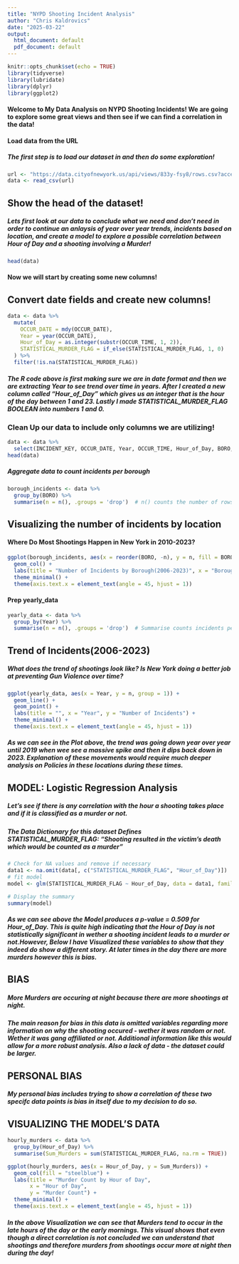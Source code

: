 ---
title: "NYPD Shooting Incident Analysis"
author: "Chris Kaldrovics"
date: "2025-03-22"
output:
  html_document: default
  pdf_document: default
---

```{r setup, include=FALSE}
knitr::opts_chunk$set(echo = TRUE)
library(tidyverse)
library(lubridate)
library(dplyr)
library(ggplot2)
```
#### Welcome to My Data Analysis on NYPD Shooting Incidents! We are going to explore some great views and then see if we can find a correlation in the data! 

#### Load data from the URL
##### The first step is to load our dataset in and then do some exploration!
```{r}
url <- "https://data.cityofnewyork.us/api/views/833y-fsy8/rows.csv?accessType=DOWNLOAD"
data <- read_csv(url)
```

## Show the head of the dataset!


##### Lets first look at our data to conclude what we need and don't need in order to continue an anlaysis of year over year trends, incidents based on location, and create a model to explore a possible correlation between Hour of Day and a shooting involving a Murder!
```{r}
head(data)
```
#### Now we will start by creating some new columns!


## Convert date fields and create new columns!
```{r, echo=TRUE}
data <- data %>%
  mutate(
    OCCUR_DATE = mdy(OCCUR_DATE), 
    Year = year(OCCUR_DATE),  
    Hour_of_Day = as.integer(substr(OCCUR_TIME, 1, 2)),
    STATISTICAL_MURDER_FLAG = if_else(STATISTICAL_MURDER_FLAG, 1, 0)  
  ) %>%
  filter(!is.na(STATISTICAL_MURDER_FLAG))  


```
##### The R code above is first making sure we are in date format and then we are extracting Year to see trend over time in years. After I created a new column called "Hour_of_Day" which gives us an integer that is the hour of the day between 1 and 23. Lastly I made STATISTICAL_MURDER_FLAG BOOLEAN into numbers 1 and 0. 







### Clean Up our data to include only columns we are utilizing!
```{r,echo = TRUE}
data <- data %>%
  select(INCIDENT_KEY, OCCUR_DATE, Year, OCCUR_TIME, Hour_of_Day, BORO, STATISTICAL_MURDER_FLAG)
head(data)
```

##### Aggregate data to count incidents per borough
```{r,echo=TRUE}
borough_incidents <- data %>%
  group_by(BORO) %>%
  summarise(n = n(), .groups = 'drop')  # n() counts the number of rows for each group, drop prevents grouping in the result

```



## Visualizing the number of incidents by location

#### Where Do Most Shootings Happen in New York in 2010-2023? 

```{r plotting_location}
ggplot(borough_incidents, aes(x = reorder(BORO, -n), y = n, fill = BORO)) +
  geom_col() +
  labs(title = "Number of Incidents by Borough(2006-2023)", x = "Borough", y = "Number of Incidents") +
  theme_minimal() +
  theme(axis.text.x = element_text(angle = 45, hjust = 1))
```

#### Prep yearly_data

```{r}
yearly_data <- data %>%
  group_by(Year) %>%
  summarise(n = n(), .groups = 'drop')  # Summarise counts incidents per year
```



## Trend of Incidents(2006-2023)

##### What does the trend of shootings look like? Is New York doing a better job at preventing Gun Violence over time? 

```{r plotting_yearly_trends,echo=FALSE}
ggplot(yearly_data, aes(x = Year, y = n, group = 1)) +
  geom_line() +
  geom_point() +
  labs(title = "", x = "Year", y = "Number of Incidents") +
  theme_minimal() +
  theme(axis.text.x = element_text(angle = 45, hjust = 1)) 
```

##### As we can see in the Plot above, the trend was going down year over year until 2019 when wee see a massive spike and then it dips back down in 2023. Explanation of these movements would require much deeper analysis on Policies in these locations during these times. 


## MODEL: Logistic Regression Analysis

##### Let's see if there is any correlation with the hour a shooting takes place and if it is classified as a murder or not. 

##### The Data Dictionary for this dataset Defines STATISTICAL_MURDER_FLAG: "Shooting resulted in the victim’s death which would be counted as a murder"

```{r,echo=TRUE}
# Check for NA values and remove if necessary
data1 <- na.omit(data[, c("STATISTICAL_MURDER_FLAG", "Hour_of_Day")])
# fit model
model <- glm(STATISTICAL_MURDER_FLAG ~ Hour_of_Day, data = data1, family = binomial())

# Display the summary
summary(model)

```

##### As we can see above the Model produces a p-value = 0.509 for Hour_of_Day. This is quite high indicating that the Hour of Day is not statistically significant in wether a shooting incident leads to a murder or not.However, Below I have Visualized these variables to show that they indeed do show a different story. At later times in the day there are more murders however this is bias. 

## BIAS

##### More Murders are occuring at night because there are more shootings at night.
##### The main reason for bias in this data is omitted variables regarding more information on why the shooting occured - wether it was random or not. Wether it was gang affiliated or not. Additional information like this would allow for a more robust analysis. Also a lack of data - the dataset could be larger. 

## PERSONAL BIAS

##### My personal bias includes trying to show a correlation of these two specifc data points is bias in itself due to my decision to do so.


## VISUALIZING THE MODEL'S DATA

```{r,echo=TRUE}

hourly_murders <- data %>%
  group_by(Hour_of_Day) %>%
  summarise(Sum_Murders = sum(STATISTICAL_MURDER_FLAG, na.rm = TRUE))  # na.rm=TRUE to handle any NAs safely

ggplot(hourly_murders, aes(x = Hour_of_Day, y = Sum_Murders)) +
  geom_col(fill = "steelblue") + 
  labs(title = "Murder Count by Hour of Day",
       x = "Hour of Day",
       y = "Murder Count") +
  theme_minimal() +
  theme(axis.text.x = element_text(angle = 45, hjust = 1))  


```

##### In the above Visualization we can see that Murders tend to occur in the late hours of the day or the early mornings. This visual shows that even though a direct correlation is not concluded we can understand that shootings and therefore murders from shootings occur more at night then during the day!


